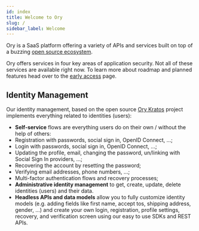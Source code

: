```yaml
---
id: index
title: Welcome to Ory
slug: /
sidebar_label: Welcome
---
```


Ory is a SaaS platform offering a variety of APIs and services built on top of a
buzzing [open source ecosystem](./opens-source.mdx).

Ory offers services in four key areas of application security. Not all of these
services are available right now. To learn more about roadmap and planned
features head over to the [early access](./early-access.mdx) page.

## Identity Management

Our identity management, based on the open source
[Ory Kratos](https://www.ory.sh/kratos) project implements everything related to
identities (users):

- **Self-service** flows are everything users do on their own / without the help
  of others:
- Registration with passwords, social sign in, OpenID Connect, ...;
- Login with passwords, social sign in, OpenID Connect, ...;
- Updating the profile, email, changing the password, un/linking with Social
  Sign In providers, ...;
- Recovering the account by resetting the password;
- Verifying email addresses, phone numbers, ...;
- Multi-factor authentication flows and recovery processes;
- **Administrative identity management** to get, create, update, delete
  identities (users) and their data.
- **Headless APIs and data models** allow you to fully customize identity models
  (e.g. adding fields like first name, accept tos, shipping address, gender,
  ...) and create your own login, registration, profile settings, recovery, and
  verification screen using our easy to use SDKs and REST APIs.

